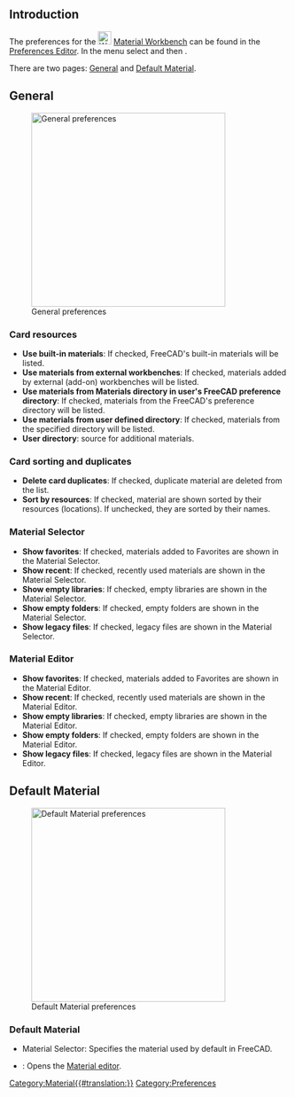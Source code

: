 <languages/>
<translate>

<!--T:1-->
{{Docnav
|
|
|[[Material_Workbench|Material]]
|IconL=
|IconR=
|IconC=Workbench_Material.svg
}}

</translate>
{{TOCright}}
<translate>

== Introduction == <!--T:2-->

<!--T:3-->
The preferences for the [[Image:Workbench_Material.svg|24px]] [[Material_Workbench|Material Workbench]] can be found in the [[Preferences Editor|Preferences Editor]]. In the menu select {{MenuCommand|Edit → Preferences...}} and then {{MenuCommand|[[Image:Workbench_Material.svg|16px]] Material}}.

<!--T:4-->
There are two pages: [[#General|General]] and [[#Default Material|Default Material]].

== General == <!--T:5-->

<!--T:6-->
[[Image:Preferences_Material_Page_General.png|thumb|350px|General preferences]]

===Card resources=== <!--T:7-->

<!--T:8-->
* '''Use built-in materials''': If checked, FreeCAD's built-in materials will be listed.
* '''Use materials from external workbenches''': If checked, materials added by external (add-on) workbenches will be listed.
* '''Use materials from Materials directory in user's FreeCAD preference directory''': If checked, materials from the FreeCAD's preference directory will be listed.
* '''Use materials from user defined directory''': If checked, materials from the specified directory will be listed.
* '''User directory''': source for additional materials.

===Card sorting and duplicates=== <!--T:9-->

<!--T:10-->
* '''Delete card duplicates''': If checked, duplicate material are deleted from the list.
* '''Sort by resources''': If checked, material are shown sorted by their resources (locations). If unchecked, they are sorted by their names.

===Material Selector=== <!--T:11-->

<!--T:12-->
* '''Show favorites''': If checked, materials added to Favorites are shown in the Material Selector.
* '''Show recent''': If checked, recently used materials are shown in the Material Selector.
* '''Show empty libraries''': If checked, empty libraries are shown in the Material Selector.
* '''Show empty folders''': If checked, empty folders are shown in the Material Selector.
* '''Show legacy files''': If checked, legacy files are shown in the Material Selector.

===Material Editor=== <!--T:13-->

<!--T:14-->
* '''Show favorites''': If checked, materials added to Favorites are shown in the Material Editor.
* '''Show recent''': If checked, recently used materials are shown in the Material Editor.
* '''Show empty libraries''': If checked, empty libraries are shown in the Material Editor.
* '''Show empty folders''': If checked, empty folders are shown in the Material Editor.
* '''Show legacy files''': If checked, legacy files are shown in the Material Editor.

== Default Material == <!--T:15-->

<!--T:16-->
[[Image:Preferences_Material_Page_Default_Material.png|thumb|350px|Default Material preferences]]

===Default Material=== <!--T:17-->

<!--T:18-->
* Material Selector: Specifies the material used by default in FreeCAD. 
* {{Button|Launch editor}}: Opens the [[Material_Edit|Material editor]].


<!--T:19-->
{{Docnav
|
|
|[[Material_Workbench|Material]]
|IconL=
|IconR=
|IconC=Workbench_Material.svg
}}

</translate>
[[Category:Material{{#translation:}}]]
{{Userdocnavi}}
[[Category:Preferences]]
